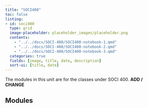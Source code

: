 ```yaml
---
title: "SOCI400"
toc: false
listing:
- id: soci400
  type: grid
  image-placeholder: placeholder_images/placeholder.png
  contents:
    - "../../docs/SOCI-400/SOCI400-notebook-1.qmd"
    - "../../docs/SOCI-400/SOCI400-notebook-2.qmd"
    - "../../docs/SOCI-400/SOCI400-notebook-3.qmd"
  categories: true
  fields: [image, title, date, description]
  sort-ui: [title, date]
---
```


The modules in this unit are for the classes under SOCI 400. **ADD / CHANGE**

## Modules

::: {#soci400}

:::


